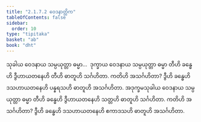 ```yaml
---
title: "2.1.7.2 ဝေဒနာတ္တိက"
tableOfContents: false
sidebar:
  order: 10
type: "tipitaka"
basket: "ab"
book: "dht"
---
```



<DynamicBreadcrumb />

<Division number="79" book="dht">

<Paragraph number="125" book="dht">
သုခါယ ဝေဒနာယ သမ္ပယုတ္တာ ဓမ္မာ…  ဒုက္ခာယ ဝေဒနာယ သမ္ပယုတ္တာ ဓမ္မာ တီဟိ ခန္ဓေဟိ ဒွီဟာယတနေဟိ တီဟိ ဓာတူဟိ သင်္ဂဟိတာ. ကတိဟိ အသင်္ဂဟိတာ? ဒွီဟိ ခန္ဓေဟိ ဒသဟာယတနေဟိ ပန္နရသဟိ ဓာတူဟိ အသင်္ဂဟိတာ.
</Paragraph>

</Division>
<Division number="80" book="dht">

<Paragraph number="126" book="dht">
အဒုက္ခမသုခါယ ဝေဒနာယ သမ္ပယုတ္တာ ဓမ္မာ တီဟိ ခန္ဓေဟိ ဒွီဟာယတနေဟိ သတ္တဟိ ဓာတူဟိ သင်္ဂဟိတာ. ကတိဟိ အသင်္ဂဟိတာ? ဒွီဟိ ခန္ဓေဟိ ဒသဟာယတနေဟိ ဧကာဒသဟိ ဓာတူဟိ အသင်္ဂဟိတာ.
</Paragraph>
</Division>